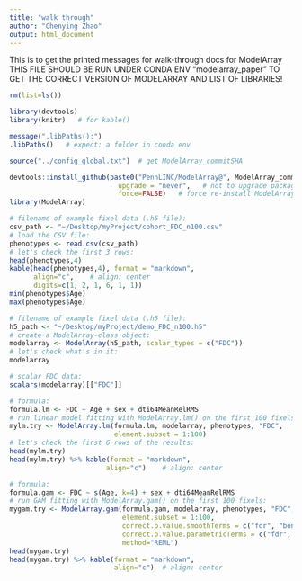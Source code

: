 ```yaml
---
title: "walk through"
author: "Chenying Zhao"
output: html_document
---
```


This is to get the printed messages for walk-through docs for ModelArray
THIS FILE SHOULD BE RUN UNDER CONDA ENV "modelarray_paper" TO GET THE CORRECT VERSION OF MODELARRAY AND LIST OF LIBRARIES!
```r
rm(list=ls())

library(devtools)
library(knitr)   # for kable()
```

```r
message(".libPaths():")
.libPaths()   # expect: a folder in conda env

source("../config_global.txt")  # get ModelArray_commitSHA

devtools::install_github(paste0("PennLINC/ModelArray@", ModelArray_commitSHA),
                           upgrade = "never",   # not to upgrade package dependencies
                           force=FALSE)   # force re-install ModelArray again or not
library(ModelArray)
```


```r
# filename of example fixel data (.h5 file):
csv_path <- "~/Desktop/myProject/cohort_FDC_n100.csv"
# load the CSV file:
phenotypes <- read.csv(csv_path)
# let's check the first 3 rows:
head(phenotypes,4)
kable(head(phenotypes,4), format = "markdown", 
      align="c",    # align: center
      digits=c(1, 2, 1, 6, 1, 1)) 
min(phenotypes$Age)
max(phenotypes$Age)
```


```r
# filename of example fixel data (.h5 file):
h5_path <- "~/Desktop/myProject/demo_FDC_n100.h5"
# create a ModelArray-class object:
modelarray <- ModelArray(h5_path, scalar_types = c("FDC")) 
# let's check what's in it:
modelarray 
```

```r
# scalar FDC data:
scalars(modelarray)[["FDC"]]
```

```r
# formula:
formula.lm <- FDC ~ Age + sex + dti64MeanRelRMS
# run linear model fitting with ModelArray.lm() on the first 100 fixels:
mylm.try <- ModelArray.lm(formula.lm, modelarray, phenotypes, "FDC",
                          element.subset = 1:100)
# let's check the first 6 rows of the results:
head(mylm.try)
head(mylm.try) %>% kable(format = "markdown", 
                        align="c")    # align: center
```


```r
# formula:
formula.gam <- FDC ~ s(Age, k=4) + sex + dti64MeanRelRMS
# run GAM fitting with ModelArray.gam() on the first 100 fixels:
mygam.try <- ModelArray.gam(formula.gam, modelarray, phenotypes, "FDC",
                            element.subset = 1:100,
                            correct.p.value.smoothTerms = c("fdr", "bonferroni"),
                            correct.p.value.parametricTerms = c("fdr", "bonferroni"),
                            method="REML")
head(mygam.try)
head(mygam.try) %>% kable(format = "markdown", 
                          align="c")  # align: center
```


